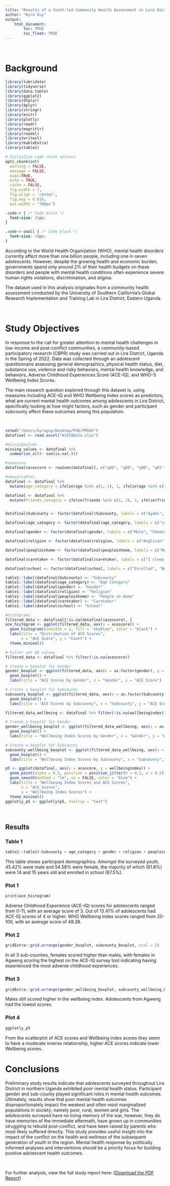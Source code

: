 ```yaml
---
title: "Results of a Youth-led Community Health Assessment in Lira District, Northern Uganda" 
author: "Kyra Guy"
output: 
    html_document:
        toc: TRUE
        toc_float: TRUE
---
```


<br>

# Background

```r

library(lubridate)
library(tidyverse)
library(data.table)
library(ggplot2)
library(dtplyr)
library(dplyr)
library(stringr)
library(knitr)
library(plotly)
library(readr)
library(magrittr)
library(readxl)
library(writexl)
library(kableExtra)
library(table1)

# Initialize code chunk options
opts_chunk$set(
  warning = FALSE,
  message = FALSE,
  eval=TRUE,
  echo = TRUE,
  cache = FALSE,
  fig.width = 7, 
  fig.align = 'center',
  fig.asp = 0.618,
  out.width = "700px")
```

```css
.code-r { /* Code block */
  font-size: 15px;
}

.code-r-small { /* Code block */
  font-size: 10px;
}
```

According to the World Health Organization (WHO), mental health disorders currently affect more than one billion people, including one in seven adolescents. However, despite the growing health and economic burden, governments spend only around 2% of their health budgets on these disorders and people with mental health conditions often experience severe human rights violations, discrimination, and stigma.

The dataset used in this analysis originates from a community health assessment conducted by the University of Southern California's Global Research Implementation and Training Lab in Lira District, Eastern Uganda.

<br>

# Study Objectives

In response to the call for greater attention to mental health challenges in low-income and post-conflict communities, a community-based participatory research (CBPR) study was carried out in Lira District, Uganda in the Spring of 2022. Data was collected through an adolescent questionnaire assessing general demographics, physical health status, diet, substance use, violence and risky behaviors, mental health knowledge, and behaviors, Adverse Childhood Experiences Score (ACE-IQ), and WHO-5 Wellbeing Index Scores.

The main research question explored through this dataset is, using measures including ACE-IQ and WHO Wellbeing Index scores as predictors, what are current mental health outcomes among adolescents in Lira District, specifically looking at how might factors, such as gender and participant subcounty affect these outcomes among this population.

<br>

```r
setwd("/Users/kyraguy/Desktop/PhD/PM566")
datafinal <- read_excel("ACEIQData.xlsx")
```

```r
#missingvalues
missing_values <- datafinal %>%
  summarise_all(~ sum(is.na(.)))

#sumscore
datafinal$acescore <- rowSums(datafinal[, c("q88", "q89", "q90", "q91", "q92", "q93", "q94", "q95", "q96", "q97", "q98", "q99", "q100")], na.rm = TRUE)

#newvariables
datafinal <- datafinal %>%
  mutate(age_category = ifelse(age %in% c(1, 2), 1, ifelse(age %in% c(3, 4), 2, NA)))

datafinal <- datafinal %>%
  mutate(friends_category = ifelse(friends %in% c(1, 2), 1, ifelse(friends %in% c(3, 4), 2, NA)))


datafinal$Subcounty <- factor(datafinal$Subcounty, labels = c("Ayami", "Aromo", "Agweng"))

datafinal$age_category <- factor(datafinal$age_category, labels = c("14-15", "16-17"))

datafinal$gender <- factor(datafinal$gender, labels = c("Male", "Female"))

datafinal$religion <- factor(datafinal$religion, labels = c("Anglican", "Roman Catholic", "Muslim", "Pentecostal", "Jewish"))

datafinal$peopleinhome <- factor(datafinal$peopleinhome, labels = c("Mother", "Father", "Brother/Sister", "Grandparent"))

datafinal$caretaker <- factor(datafinal$caretaker, labels = c("I sleep alone", "2 people", "3 people", "4 people", "5 or more people"))

datafinal$school <- factor(datafinal$school, labels = c("Enrolled", "Not enrolled"))
```

```r
table1::label(datafinal$Subcounty) <- "Subcounty"
table1::label(datafinal$age_category) <- "Age Category"
table1::label(datafinal$gender) <- "Gender"
table1::label(datafinal$religion) <- "Religion"
table1::label(datafinal$peopleinhome) <- "People in Home"
table1::label(datafinal$caretaker) <- "Caretaker"
table1::label(datafinal$school) <- "School"
```

```r
#histograms
filtered_data <- datafinal[!is.na(datafinal$acescore), ]
ace_histogram <- ggplot(filtered_data, aes(x = acescore)) +
  geom_histogram(binwidth = 1, fill = "skyblue", color = "black") +
  labs(title = "Distribution of ACE Scores",
       x = "ACE Score", y = "Count") +
  theme_minimal()
```

```r

# Filter out NA values
filtered_data <- datafinal %>% filter(!is.na(acescore))

# Create a boxplot for Gender
gender_boxplot <- ggplot(filtered_data, aes(x = as.factor(gender), y = acescore)) +
  geom_boxplot() +
  labs(title = "ACE Scores by Gender", x = "Gender", y = "ACE Score")

# Create a boxplot for Subcounty
subcounty_boxplot <- ggplot(filtered_data, aes(x = as.factor(Subcounty), y = acescore)) +
  geom_boxplot() +
  labs(title = "ACE Scores by Subcounty", x = "Subcounty", y = "ACE Score")
```

```r
filtered_data_wellbeing <- datafinal %>% filter(!is.na(wellbeingindex))

# Create a boxplot for Gender
gender_wellbeing_boxplot <- ggplot(filtered_data_wellbeing, aes(x = as.factor(gender), y = wellbeingindex)) +
  geom_boxplot() +
  labs(title = "Wellbeing Index Scores by Gender", x = "Gender", y = "Wellbeing Index")

# Create a boxplot for Subcounty
subcounty_wellbeing_boxplot <- ggplot(filtered_data_wellbeing, aes(x = as.factor(Subcounty), y = wellbeingindex)) +
  geom_boxplot() +
  labs(title = "Wellbeing Index Scores by Subcounty", x = "Subcounty", y = "Wellbeing Index")
```

```r
p5 <- ggplot(datafinal, aes(x = acescore, y = wellbeingindex)) +
  geom_point(alpha = 0.5, position = position_jitter(h = 0.2, w = 0.2)) +
  geom_smooth(method = "lm", se = FALSE, color = "blue") +
  labs(title = "Wellbeing Index Scores and ACE Scores",
       x = "ACE Scores",
       y = "Wellbeing Index Scores") +
  theme_minimal()
ggplotly_p5 <- ggplotly(p5, tooltip = "text")
```

<br>

## Results {.tabset}

### Table 1

```r
table1::table1(~Subcounty + age_category + gender + religion + peopleinhome + caretaker + school, data = datafinal)
```

This table shows participant demographics. Amongst the surveyed youth, 45.42% were male and 54.58% were female, the majority of which (61.8%) were 14 and 15 years old and enrolled in school (87.5%).

### Plot 1

```r
print(ace_histogram)
```

Adverse Childhood Experience (ACE-IQ) scores for adolescents ranged from 0-11, with an average score of 3. Out of 13.41% of adolescents had ACE-IQ scores of 4 or higher. WHO Wellbeing Index scores ranged from 20-100, with an average score of 48.38.

### Plot 2

```r
gridExtra::grid.arrange(gender_boxplot, subcounty_boxplot, ncol = 2)
```

In all 3 sub-counties, females scored higher than males, with females in Agweng scoring the highest on the ACE-IQ survey tool indicating having experienced the most adverse childhood experiences.

### Plot 3

```r
gridExtra::grid.arrange(gender_wellbeing_boxplot, subcounty_wellbeing_boxplot, ncol = 2)
```

Males still scored higher in the wellbeing index. Adolescents from Agweng had the lowest scores.

### Plot 4

```r
ggplotly_p5
```

From the scatterplot of ACE scores and Wellbeing index scores they seem to have a moderate inverse relationship, higher ACE scores indicate lower Wellbeing scores.

# Conclusions

Preliminary study results indicate that adolescents surveyed throughout Lira District in northern Uganda exhibited poor mental health status. Participant gender and sub-county played significant roles in mental health outcomes. Ultimately, results show that poor mental health outcomes disproportionately impact the weakest and often most marginalized populations in society; namely poor, rural, women and girls. The adolescents surveyed have no living memory of the war, however, they do have memories of the immediate aftermath, have grown up in communities struggling to rebuild post-conflict, and have been raised by parents who most likely suffered directly. This study provides useful insight into the impact of the conflict on the health and wellness of the subsequent generation of youth in the region. Mental health response by politically informed analyses and interventions should be a priority focus for building positive adolescent health outcomes.

<br>

For further analysis, view the full study report here: [[Download the PDF Report]](file:///Users/kyraguy/Downloads/HealthAssessment.pdf)
